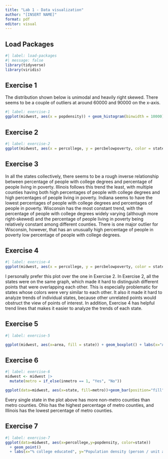 ```yaml
---
title: "Lab 1 - Data visualization"
author: "[INSERT NAME]"
format: pdf
editor: visual
---
```


## Load Packages

```r
#| label: load-packages
#| message: false
library(tidyverse)
library(viridis)
```

## Exercise 1

The distribution shown below is unimodal and heavily right skewed. There seems to be a couple of outliers at around 60000 and 90000 on the x-axis.

```r
#| label: exercise-1
ggplot(midwest, aes(x = popdensity)) + geom_histogram(binwidth = 10000) + labs(x = "Population density", y = "Count", title = "Population density of counties")

```

## Exercise 2

```r
#| label: exercise-2
ggplot(midwest, aes(x = percollege, y = percbelowpoverty, color = state)) + geom_point() + scale_color_viridis_d() + labs(x="% with college degree", y="% in poverty", title="Percent with college degrees vs. Percent in poverty")
```

## Exercise 3

In all the states collectively, there seems to be a rough inverse relationship between percentage of people with college degrees and percentage of people living in poverty. Illinois follows this trend the least, with multiple counties having both high percentages of people with college degrees and high percentages of people living in poverty. Indiana seems to have the lowest percentages of people with college degrees and percentages of people in poverty. Wisconsin has the most constant trend, with the percentage of people with college degrees widely varying (although more right-skewed) and the percentage of people living in poverty being relatively constant among different counties. There is one major outlier for Wisconsin, however, that has an unusually high percentage of people in poverty low percentage of people with college degrees.

## Exercise 4

```r
#| label: exercise-4
ggplot(midwest, aes(x = percollege, y = percbelowpoverty, color = state)) + geom_point() + facet_wrap(vars(state)) + scale_color_viridis_d() + labs(x = "% with college degree", y = "% in poverty", title = "Percent with college degrees vs. Percent in poverty") + geom_smooth(se = FALSE)
```

I personally prefer this plot over the one in Exercise 2. In Exercise 2, all the states were on the same graph, which made it hard to distinguish different points that were overlapping each other. This is especially problematic for states whose colors were very similar to each other. It also it made it hard to analyze trends of individual states, because other unrelated points would obstruct the view of points of interest. In addition, Exercise 4 has helpful trend lines that makes it easier to analyze the trends of each state.

## Exercise 5

```r
#| label: exercise-5

ggplot(midwest, aes(x=area, fill = state)) + geom_boxplot() + labs(x="Area", title="Area of counties by state")
```

## Exercise 6

```r
#| label: exercise-6
midwest <- midwest |>
  mutate(metro = if_else(inmetro == 1, "Yes", "No"))

ggplot(data=midwest, aes(x=state, fill=metro))+geom_bar(position="fill")+labs(x="State", y="Portion of counties in metro", title="Portion of counties in metro by state")
```

Every single state in the plot above has more non-metro counties than metro counties. Ohio has the highest percentage of metro counties, and Illinois has the lowest percentage of metro counties.

## Exercise 7

```r
#| label: exercise-7
ggplot(data=midwest, aes(x=percollege,y=popdensity, color=state))
  + geom_point()
  + labs(x="% college educated", y="Population density (person / unit area)", title="Do people with college degrees tend to live in denser areas?")
```
